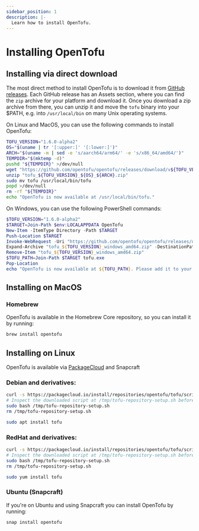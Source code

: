 ```yaml
---
sidebar_position: 1
description: |-
  Learn how to install OpenTofu.
---
```


# Installing OpenTofu

## Installing via direct download

The most direct method to install OpenTofu is to download it from [GitHub releases](https://github.com/opentofu/opentofu/releases/latest). Each GitHub release has an Assets section, where you can find the `zip` archive for your platform and download it. Once you download a zip archive from there, you can unzip it and move the `tofu` binary into your $PATH, e.g. into `/usr/local/bin` on many Unix operating systems.

On Linux and MacOS, you can use the following commands to install OpenTofu:

```bash
TOFU_VERSION="1.6.0-alpha2"
OS="$(uname | tr '[:upper:]' '[:lower:]')"
ARCH="$(uname -m | sed -e 's/aarch64/arm64/' -e 's/x86_64/amd64/')"
TEMPDIR="$(mktemp -d)"
pushd "${TEMPDIR}" >/dev/null
wget "https://github.com/opentofu/opentofu/releases/download/v${TOFU_VERSION}/tofu_${TOFU_VERSION}_${OS}_${ARCH}.zip"
unzip "tofu_${TOFU_VERSION}_${OS}_${ARCH}.zip"
sudo mv tofu /usr/local/bin/tofu
popd >/dev/null
rm -rf "${TEMPDIR}"
echo "OpenTofu is now available at /usr/local/bin/tofu."
```

On Windows, you can use the following PowerShell commands:

```powershell
$TOFU_VERSION="1.6.0-alpha2"
$TARGET=Join-Path $env:LOCALAPPDATA OpenTofu
New-Item -ItemType Directory -Path $TARGET
Push-Location $TARGET
Invoke-WebRequest -Uri "https://github.com/opentofu/opentofu/releases/download/v${TOFU_VERSION}/tofu_${TOFU_VERSION}_windows_amd64.zip" -OutFile "tofu_${TOFU_VERSION}_windows_amd64.zip"
Expand-Archive "tofu_${TOFU_VERSION}_windows_amd64.zip" -DestinationPath $TARGET
Remove-Item "tofu_${TOFU_VERSION}_windows_amd64.zip"
$TOFU_PATH=Join-Path $TARGET tofu.exe
Pop-Location
echo "OpenTofu is now available at ${TOFU_PATH}. Please add it to your path for easier access."
```

## Installing on MacOS

### Homebrew

OpenTofu is available in the Homebrew Core repository, so you can install it by running:

```bash
brew install opentofu
```

## Installing on Linux

OpenTofu is available via [PackageCloud](https://packagecloud.io/opentofu/tofu) and Snapcraft

### Debian and derivatives:
```bash
curl -s https://packagecloud.io/install/repositories/opentofu/tofu/script.deb.sh -o /tmp/tofu-repository-setup.sh
# Inspect the downloaded script at /tmp/tofu-repository-setup.sh before running
sudo bash /tmp/tofu-repository-setup.sh
rm /tmp/tofu-repository-setup.sh

sudo apt install tofu
```

### RedHat and derivatives:
```bash
curl -s https://packagecloud.io/install/repositories/opentofu/tofu/script.rpm.sh -o /tmp/tofu-repository-setup.sh
# Inspect the downloaded script at /tmp/tofu-repository-setup.sh before running
sudo bash /tmp/tofu-repository-setup.sh
rm /tmp/tofu-repository-setup.sh

sudo yum install tofu
```

### Ubuntu (Snapcraft)

If you're on Ubuntu and using Snapcraft you can install OpenTofu by running:

```bash
snap install opentofu
```
